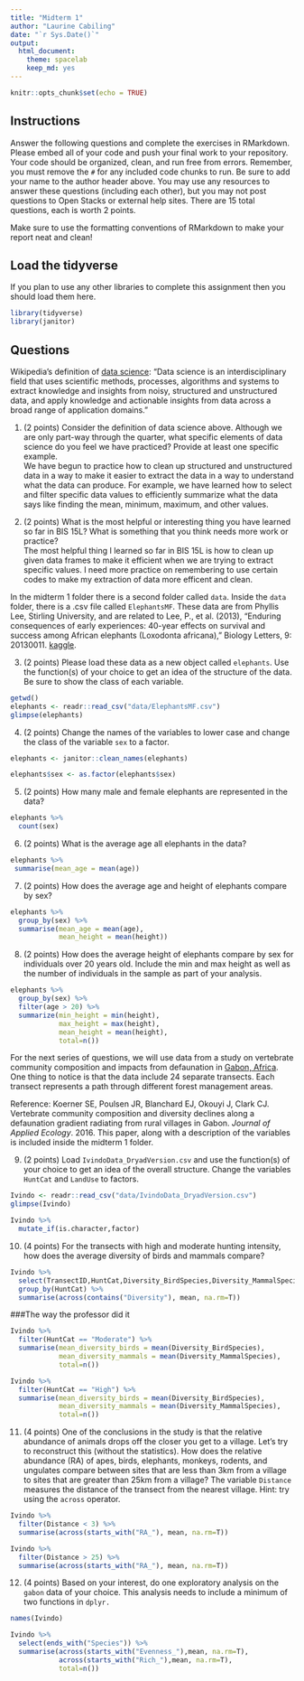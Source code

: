 ```yaml
---
title: "Midterm 1"
author: "Laurine Cabiling"
date: "`r Sys.Date()`"
output:
  html_document: 
    theme: spacelab
    keep_md: yes
---
```


```r
knitr::opts_chunk$set(echo = TRUE)
```

## Instructions
Answer the following questions and complete the exercises in RMarkdown. Please embed all of your code and push your final work to your repository. Your code should be organized, clean, and run free from errors. Remember, you must remove the `#` for any included code chunks to run. Be sure to add your name to the author header above. You may use any resources to answer these questions (including each other), but you may not post questions to Open Stacks or external help sites. There are 15 total questions, each is worth 2 points.  

Make sure to use the formatting conventions of RMarkdown to make your report neat and clean!  

## Load the tidyverse
If you plan to use any other libraries to complete this assignment then you should load them here.
```r
library(tidyverse)
library(janitor)
```

## Questions  

Wikipedia's definition of [data science](https://en.wikipedia.org/wiki/Data_science): "Data science is an interdisciplinary field that uses scientific methods, processes, algorithms and systems to extract knowledge and insights from noisy, structured and unstructured data, and apply knowledge and actionable insights from data across a broad range of application domains."  

1. (2 points) Consider the definition of data science above. Although we are only part-way through the quarter, what specific elements of data science do you feel we have practiced? Provide at least one specific example.  
We have begun to practice how to clean up structured and unstructured data in a way to make it easier to extract the data in a way to understand what the data can produce. For example, we have learned how to select and filter specific data values to efficiently summarize what the data says like finding the mean, minimum, maximum, and other values. 

2. (2 points) What is the most helpful or interesting thing you have learned so far in BIS 15L? What is something that you think needs more work or practice?  
The most helpful thing I learned so far in BIS 15L is how to clean up given data frames to make it efficient when we are trying to extract specific values. I need more practice on remembering to use certain codes to make my extraction of data more efficent and clean. 

In the midterm 1 folder there is a second folder called `data`. Inside the `data` folder, there is a .csv file called `ElephantsMF`. These data are from Phyllis Lee, Stirling University, and are related to Lee, P., et al. (2013), "Enduring consequences of early experiences: 40-year effects on survival and success among African elephants (Loxodonta africana)," Biology Letters, 9: 20130011. [kaggle](https://www.kaggle.com/mostafaelseidy/elephantsmf).  

3. (2 points) Please load these data as a new object called `elephants`. Use the function(s) of your choice to get an idea of the structure of the data. Be sure to show the class of each variable.

```r
getwd()
elephants <- readr::read_csv("data/ElephantsMF.csv")
glimpse(elephants)
```
4. (2 points) Change the names of the variables to lower case and change the class of the variable `sex` to a factor.
```r
elephants <- janitor::clean_names(elephants) 
```
```r
elephants$sex <- as.factor(elephants$sex)
```

5. (2 points) How many male and female elephants are represented in the data?
```r
elephants %>% 
  count(sex)
```

6. (2 points) What is the average age all elephants in the data?
```r
elephants %>% 
 summarise(mean_age = mean(age))
```

7. (2 points) How does the average age and height of elephants compare by sex?
```r
elephants %>% 
  group_by(sex) %>% 
  summarise(mean_age = mean(age),
            mean_height = mean(height))
```

8. (2 points) How does the average height of elephants compare by sex for individuals over 20 years old. Include the min and max height as well as the number of individuals in the sample as part of your analysis.  
```r
elephants %>% 
  group_by(sex) %>% 
  filter(age > 20) %>% 
  summarize(min_height = min(height),
            max_height = max(height),
            mean_height = mean(height),
            total=n())
```

For the next series of questions, we will use data from a study on vertebrate community composition and impacts from defaunation in [Gabon, Africa](https://en.wikipedia.org/wiki/Gabon). One thing to notice is that the data include 24 separate transects. Each transect represents a path through different forest management areas.  

Reference: Koerner SE, Poulsen JR, Blanchard EJ, Okouyi J, Clark CJ. Vertebrate community composition and diversity declines along a defaunation gradient radiating from rural villages in Gabon. _Journal of Applied Ecology_. 2016. This paper, along with a description of the variables is included inside the midterm 1 folder.  

9. (2 points) Load `IvindoData_DryadVersion.csv` and use the function(s) of your choice to get an idea of the overall structure. Change the variables `HuntCat` and `LandUse` to factors.
```r
Ivindo <- readr::read_csv("data/IvindoData_DryadVersion.csv")
glimpse(Ivindo)
```
```r
Ivindo %>% 
  mutate_if(is.character,factor)
```

10. (4 points) For the transects with high and moderate hunting intensity, how does the average diversity of birds and mammals compare?
```r
Ivindo %>% 
  select(TransectID,HuntCat,Diversity_BirdSpecies,Diversity_MammalSpecies) %>% 
  group_by(HuntCat) %>% 
  summarise(across(contains("Diversity"), mean, na.rm=T))
```
###The way the professor did it 
```r
Ivindo %>% 
  filter(HuntCat == "Moderate") %>% 
  summarise(mean_diversity_birds = mean(Diversity_BirdSpecies),
            mean_diversity_mammals = mean(Diversity_MammalSpecies), 
            total=n())
```
```r
Ivindo %>% 
  filter(HuntCat == "High") %>% 
  summarise(mean_diversity_birds = mean(Diversity_BirdSpecies),
            mean_diversity_mammals = mean(Diversity_MammalSpecies), 
            total=n())
```

11. (4 points) One of the conclusions in the study is that the relative abundance of animals drops off the closer you get to a village. Let's try to reconstruct this (without the statistics). How does the relative abundance (RA) of apes, birds, elephants, monkeys, rodents, and ungulates compare between sites that are less than 3km from a village to sites that are greater than 25km from a village? The variable `Distance` measures the distance of the transect from the nearest village. Hint: try using the `across` operator.  
```r
Ivindo %>% 
  filter(Distance < 3) %>% 
  summarise(across(starts_with("RA_"), mean, na.rm=T))
```
```r
Ivindo %>% 
  filter(Distance > 25) %>% 
  summarise(across(starts_with("RA_"), mean, na.rm=T))
```

12. (4 points) Based on your interest, do one exploratory analysis on the `gabon` data of your choice. This analysis needs to include a minimum of two functions in `dplyr.`
```r
names(Ivindo)
```

```r
Ivindo %>% 
  select(ends_with("Species")) %>% 
  summarise(across(starts_with("Evenness_"),mean, na.rm=T),
            across(starts_with("Rich_"),mean, na.rm=T),
            total=n())
```

